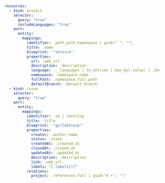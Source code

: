```yaml showLineNumbers
resources:
  - kind: project
    selector:
      query: "true"
      includeLanguages: "true"
    port:
      entity:
        mappings:
          identifier: .path_with_namespace | gsub(" "; "")
          title: .name
          blueprint: '"service"'
          properties:
            url: .web_url
            description: .description
            language: .__languages | to_entries | max_by(.value) | .key
            namespace: .namespace.name
            fullPath: .namespace.full_path
            defaultBranch: .default_branch
  - kind: issue
    selector:
      query: "true"
    port:
      entity:
        mappings:
          identifier: .id | tostring
          title: .title
          blueprint: '"gitlabIssue"'
          properties:
            creator: .author.name
            status: .state
            createdAt: .created_at
            closedAt: .closed_at
            updatedAt: .updated_at
            description: .description
            link: .web_url
            labels: "[.labels[]]"
          relations:
            project: .references.full | gsub("#.+"; "")
```